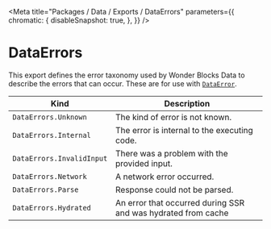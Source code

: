 
<Meta
    title="Packages / Data / Exports / DataErrors"
    parameters={{
        chromatic: {
            disableSnapshot: true,
        },
    }}
/>

# DataErrors

This export defines the error taxonomy used by Wonder Blocks Data to describe the errors that can occur. These are for use with [`DataError`](/docs/data-exports-dataerror--page).

| Kind                      | Description                                                   |
| ------------------------- | ------------------------------------------------------------- |
| `DataErrors.Unknown`      | The kind of error is not known.                               |
| `DataErrors.Internal`     | The error is internal to the executing code.                  |
| `DataErrors.InvalidInput` | There was a problem with the provided input.                  |
| `DataErrors.Network`      | A network error occurred.                                     |
| `DataErrors.Parse`        | Response could not be parsed.                                 |
| `DataErrors.Hydrated`     | An error that occurred during SSR and was hydrated from cache |
